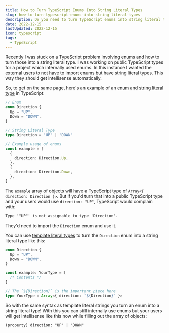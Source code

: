```yaml
---
title: How to Turn TypeScript Enums Into String Literal Types
slug: how-to-turn-typescript-enums-into-string-literal-types
description: Do you need to turn TypeScript enums into string literal types, e.g. for public facing types? Then you can use template literal types to achieve that!
date: 2022-12-15
lastUpdated: 2022-12-15
icon: typescript
tags:
  - TypeScript
---
```


Recently I was stuck on a TypeScript problem involving enums and how to turn those into a string literal type. I was working on public TypeScript types for a project which internally used enums. In this instance I wanted the external users to not have to import enums but have string literal types. This way they should get intellisense automatically.

So, to get on the same page, here's an example of an [enum](https://www.typescriptlang.org/docs/handbook/enums.html) and [string literal type](https://www.typescriptlang.org/docs/handbook/2/everyday-types.html#literal-types) in TypeScript:

```ts
// Enum
enum Direction {
  Up = "UP",
  Down = "DOWN",
}

// String Literal Type
type Direction = "UP" | "DOWN"

// Example usage of enums
const example = [
  {
    direction: Direction.Up,
  },
  {
    direction: Direction.Down,
  },
]
```

The `example` array of objects will have a TypeScript type of `Array<{ direction: Direction }>`. But if you'd turn that into a public TypeScript type and your users would use `direction: "UP"`, TypeScript would complain with:

```shell
Type '"UP"' is not assignable to type 'Direction'.
```

They'd need to import the `Direction` enum and use it.

You can use [template literal types](https://www.typescriptlang.org/docs/handbook/2/template-literal-types.html) to turn the `Direction` enum into a string literal type like this:

```ts
enum Direction {
  Up = "UP",
  Down = "DOWN",
}

const example: YourType = [
  /* Contents */
]

// The `${Direction}` is the important piece here
type YourType = Array<{ direction: `${Direction}` }>
```

So with the same syntax as template literal strings you turn an enum into a string literal type! With this you can still internally use enums but your users will get intellisense like this now while filling out the array of objects:

```
(property) direction: "UP" | "DOWN"
```
